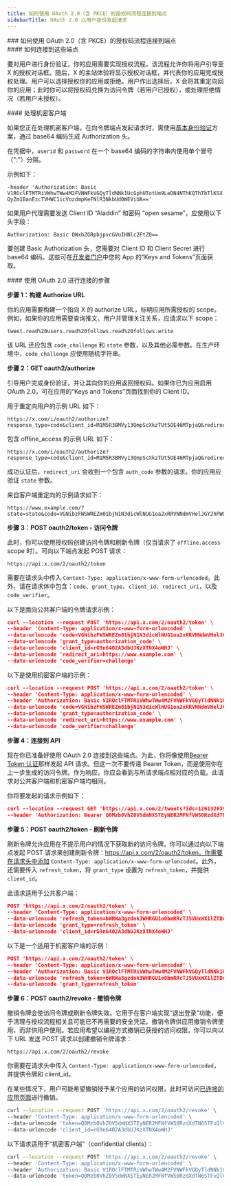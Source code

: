 ```yaml
---
title: 如何使用 OAuth 2.0（含 PKCE）的授权码流程连接到端点
sidebarTitle: OAuth 2.0 以用户身份发起请求
---
```


<div id="how-to-connect-to-endpoints-using-oauth-20-authorization-code-flow-with-pkce">
  ### 如何使用 OAuth 2.0（含 PKCE）的授权码流程连接到端点
</div>

<div id="how-to-connect-to-the-endpoints">
  #### 如何连接到这些端点
</div>

要对用户进行身份验证，你的应用需要实现授权流程。该流程允许你将用户引导至 X 的授权对话框。随后，X 的主站体验将显示授权对话框，并代表你的应用完成授权处理。用户可以选择授权你的应用或拒绝。用户作出选择后，X 会将其重定向回你的应用；此时你可以将授权码兑换为访问令牌（若用户已授权），或处理拒绝情况（若用户未授权）。

<div id="working-with-confidential-clients">
  #### 处理机密客户端
</div>

如果您正在处理机密客户端，在向令牌端点发起请求时，需使用[基本身份验证](https://datatracker.ietf.org/doc/html/rfc2617#section-2)方案，通过 base64 编码生成 Authorization 头。

在凭据中，`userid` 和 `password` 在一个 base64 编码的字符串内使用单个冒号（":"）分隔。

示例如下：

`-header 'Authorization: Basic V1ROclFTMTRiVWhwTWw4M2FVNWFkVGQyTldNNk1UcGphUTotUm9LeDN4NThKQThTbTlKSXQyZm1BanEzcTVHWC1icVozdmpKeFNlR3NkbUd0WEViUA=='`

如果用户代理需要发送 Client ID “Aladdin” 和密码 “open sesame”，应使用以下头字段：

`Authorization: Basic QWxhZGRpbjpvcGVuIHNlc2FtZQ==`

要创建 Basic Authorization 头，您需要对 Client ID 和 Client Secret 进行 base64 编码。这些可在[开发者门户](https://developer.x.com/en/portal/dashboard)中您的 App 的“Keys and Tokens”页面获取。

<div id="steps-to-connect-using-oauth-20">
  #### 使用 OAuth 2.0 进行连接的步骤
</div>

**步骤 1：构建 Authorize URL**

你的应用需要构建一个指向 X 的 authorize URL，标明应用所需授权的 scope。例如，如果你的应用需要查询推文、用户并管理关注关系，应请求以下 scope：

`tweet.read%20users.read%20follows.read%20follows.write`

该 URL 还应包含 `code_challenge` 和 `state` 参数，以及其他必需参数。在生产环境中，`code_challenge` 应使用随机字符串。

**步骤 2：GET oauth2/authorize**

引导用户完成身份验证，并让其向你的应用返回授权码。如果你已为应用启用 OAuth 2.0，可在应用的“Keys and Tokens”页面找到你的 Client ID。

用于重定向用户的示例 URL 如下：

```
https://x.com/i/oauth2/authorize?response_type=code&client_id=M1M5R3BMVy13QmpScXkzTUt5OE46MTpjaQ&redirect_uri=https://www.example.com&scope=tweet.read%20users.read%20follows.read%20follows.write&state=state&code_challenge=challenge&code_challenge_method=plain
```

包含 offline\_access 的示例 URL 如下：

```
https://x.com/i/oauth2/authorize?response_type=code&client_id=M1M5R3BMVy13QmpScXkzTUt5OE46MTpjaQ&redirect_uri=https://www.example.com&scope=tweet.read%20users.read%20follows.read%20offline.access&state=state&code_challenge=challenge&code_challenge_method=plain
```

成功认证后，`redirect_uri` 会收到一个包含 `auth_code` 参数的请求。你的应用应验证 `state` 参数。

来自客户端重定向的示例请求如下：

```
https://www.example.com/?state=state&code=VGNibzFWSWREZm01bjN1N3dicWlNUG1oa2xRRVNNdmVHelJGY2hPWGxNd2dxOjE2MjIxNjA4MjU4MjU6MToxOmFjOjE
```

**步骤 3：POST oauth2/token - 访问令牌**

此时，你可以使用授权码创建访问令牌和刷新令牌（仅当请求了 `offline.access` scope 时）。可向以下端点发起 POST 请求：

```
https://api.x.com/2/oauth2/token
```

需要在请求头中传入 `Content-Type: application/x-www-form-urlencoded`。此外，请在请求体中包含：`code`、`grant_type`、`client_id`、`redirect_uri`，以及 `code_verifier`。

以下是面向公共客户端的令牌请求示例：

```json
curl --location --request POST 'https://api.x.com/2/oauth2/token' \
--header 'Content-Type: application/x-www-form-urlencoded' \
--data-urlencode 'code=VGNibzFWSWREZm01bjN1N3dicWlNUG1oa2xRRVNNdmVHelJGY2hPWGxNd2dxOjE2MjIxNjA4MjU4MjU6MToxOmFjOjE' \
--data-urlencode 'grant_type=authorization_code' \
--data-urlencode 'client_id=rG9n6402A3dbUJKzXTNX4oWHJ' \
--data-urlencode 'redirect_uri=https://www.example.com' \
--data-urlencode 'code_verifier=challenge'
```

以下是使用机密客户端的示例： 

```json
curl --location --request POST 'https://api.x.com/2/oauth2/token' \
--header 'Content-Type: application/x-www-form-urlencoded' \
--header 'Authorization: Basic V1ROclFTMTRiVWhwTWw4M2FVNWFkVGQyTldNNk1UcGphUTotUm9LeDN4NThKQThTbTlKSXQyZm1BanEzcTVHWC1icVozdmpKeFNlR3NkbUd0WEViUA=='\
--data-urlencode 'code=VGNibzFWSWREZm01bjN1N3dicWlNUG1oa2xRRVNNdmVHelJGY2hPWGxNd2dxOjE2MjIxNjA4MjU4MjU6MToxOmFjOjE' \
--data-urlencode 'grant_type=authorization_code' \
--data-urlencode 'redirect_uri=https://www.example.com' \
--data-urlencode 'code_verifier=challenge'
```

**步骤 4：连接到 API**

现在你已准备好使用 OAuth 2.0 连接到这些端点。为此，你将像使用[Bearer Token 认证](/zh/resources/fundamentals/authentication/oauth-2-0/application-only)那样发起 API 请求。但这一次不要传递 Bearer Token，而是使用你在上一步生成的访问令牌。作为响应，你应会看到与所请求端点相对应的负载。此请求对公共客户端和机密客户端均相同。

你将要发起的请求示例如下：

```json
curl --location --request GET 'https://api.x.com/2/tweets?ids=1261326399320715264,1278347468690915330' \
--header 'Authorization: Bearer Q0Mzb0VhZ0V5dmNXSTEyNER2MFNfVW50RzdXdTN6STFxQlVkTGhTc1lCdlBiOjE2MjIxNDc3NDM5MTQ6MToxOmF0OjE'
```

**步骤 5：POST oauth2/token - 刷新令牌**

刷新令牌允许应用在不提示用户的情况下获取新的访问令牌。你可以通过向以下端点发起 POST 请求来创建刷新令牌：https://api.x.com/2/oauth2/token。你需要在请求头中添加 `Content-Type: application/x-www-form-urlencoded`。此外，还需要传入 `refresh_token`，将 `grant_type` 设置为 `refresh_token`，并提供 `client_id`。

此请求适用于公共客户端：

```json
POST 'https://api.x.com/2/oauth2/token' \
--header 'Content-Type: application/x-www-form-urlencoded' \
--data-urlencode 'refresh_token=bWRWa3gzdnk3WHRGU1o0bmRRcTJ5VUxWX1lZTDdJSUtmaWcxbTVxdEFXcW5tOjE2MjIxNDc3NDM5MTQ6MToxOnJ0OjE' \
--data-urlencode 'grant_type=refresh_token' \
--data-urlencode 'client_id=rG9n6402A3dbUJKzXTNX4oWHJ'
```

以下是一个适用于机密客户端的示例：

```json
POST 'https://api.x.com/2/oauth2/token' \
--header 'Content-Type: application/x-www-form-urlencoded' \
--header 'Authorization: Basic V1ROclFTMTRiVWhwTWw4M2FVNWFkVGQyTldNNk1UcGphUTotUm9LeDN4NThKQThTbTlKSXQyZm1BanEzcTVHWC1icVozdmpKeFNlR3NkbUd0WEViUA=='\
--data-urlencode 'refresh_token=bWRWa3gzdnk3WHRGU1o0bmRRcTJ5VUxWX1lZTDdJSUtmaWcxbTVxdEFXcW5tOjE2MjIxNDc3NDM5MTQ6MToxOnJ0OjE'\
--data-urlencode 'grant_type=refresh_token'
```

**步骤 6：POST oauth2/revoke - 撤销令牌**

撤销令牌会使访问令牌或刷新令牌失效。它用于在客户端实现“退出登录”功能，便于清理与授权流程相关且可能已不再需要的安全凭证。撤销令牌供应用撤销令牌使用，而非供用户使用。若应用希望以编程方式撤销已获授的访问权限，你可以向以下 URL 发送 POST 请求以创建撤销令牌请求：

```
https://api.x.com/2/oauth2/revoke
```

你需要在请求头中传入 `Content-Type: application/x-www-form-urlencoded`，并提供令牌和 client\_id。

在某些情况下，用户可能希望撤销授予某个应用的访问权限，此时可访问[已连接的应用页面](https://x.com/settings/connected_apps)进行撤销。

```bash
curl --location --request POST 'https://api.x.com/2/oauth2/revoke' \
--header 'Content-Type: application/x-www-form-urlencoded' \
--data-urlencode 'token=Q0Mzb0VhZ0V5dmNXSTEyNER2MFNfVW50RzdXdTN6STFxQlVkTGhTc1lCdlBiOjE2MjIxNDc3NDM5MTQ6MToxOmF0OjE' \
--data-urlencode 'client_id=rG9n6402A3dbUJKzXTNX4oWHJ'
```

以下请求适用于“机密客户端”（confidential clients）：

```bash
curl --location --request POST 'https://api.x.com/2/oauth2/revoke' \
--header 'Content-Type: application/x-www-form-urlencoded' \
--header 'Authorization: Basic V1ROclFTMTRiVWhwTWw4M2FVNWFkVGQyTldNNk1UcGphUTotUm9LeDN4NThKQThTbTlKSXQyZm1BanEzcTVHWC1icVozdmpKeFNlR3NkbUd0WEViUA=='\
--data-urlencode 'token=Q0Mzb0VhZ0V5dmNXSTEyNER2MFNfVW50RzdXdTN6STFxQlVkTGhTc1lCdlBiOjE2MjIxNDc3NDM5MTQ6MToxOmF0OjE'
```
